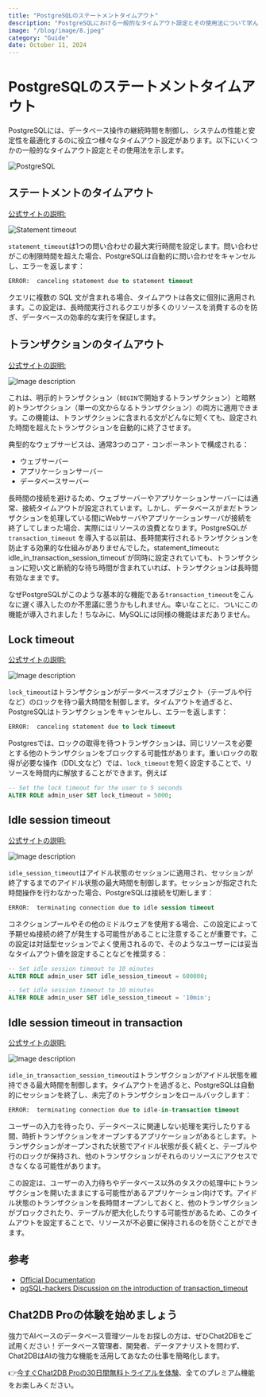```yaml
---
title: "PostgreSQLのステートメントタイムアウト"
description: "PostgreSQLにおける一般的なタイムアウト設定とその使用法について学んでください。"
image: "/blog/image/8.jpeg"
category: "Guide"
date: October 11, 2024
---
```


# PostgreSQLのステートメントタイムアウト

PostgreSQLには、データベース操作の継続時間を制御し、システムの性能と安定性を最適化するのに役立つ様々なタイムアウト設定があります。以下にいくつかの一般的なタイムアウト設定とその使用法を示します。

![PostgreSQL](/image/blog/timeout/1.png)

## ステートメントのタイムアウト

[公式サイトの説明:](https://www.postgresql.org/docs/current/runtime-config-client.html#GUC-STATEMENT-TIMEOUT)

![Statement timeout](/image/blog/timeout/2.png)

`statement_timeout`は1つの問い合わせの最大実行時間を設定します。問い合わせがこの制限時間を超えた場合、PostgreSQLは自動的に問い合わせをキャンセルし、エラーを返します：

```sql
ERROR:  canceling statement due to statement timeout
```

クエリに複数の SQL 文が含まれる場合、タイムアウトは各文に個別に適用されます。この設定は、長時間実行されるクエリが多くのリソースを消費するのを防ぎ、データベースの効率的な実行を保証します。

## トランザクションのタイムアウト

[公式サイトの説明:](https://www.postgresql.org/docs/current/runtime-config-client.html#GUC-TRANSACTION-TIMEOUT)

![Image description](/image/blog/timeout/3.png)

これは、明示的トランザクション（`BEGIN`で開始するトランザクション）と暗黙的トランザクション（単一の文からなるトランザクション）の両方に適用できます。この機能は、トランザクションに含まれる文がどんなに短くても、設定された時間を超えたトランザクションを自動的に終了させます。

典型的なウェブサービスは、通常3つのコア・コンポーネントで構成される：

- ウェブサーバー
- アプリケーションサーバー
- データベースサーバー

長時間の接続を避けるため、ウェブサーバーやアプリケーションサーバーには通常、接続タイムアウトが設定されています。しかし、データベースがまだトランザクションを処理している間にWebサーバやアプリケーションサーバが接続を終了してしまった場合、実際にはリソースの浪費となります。PostgreSQLが `transaction_timeout` を導入する以前は、長時間実行されるトランザクションを防止する効果的な仕組みがありませんでした。statement_timeout`と`idle_in_transaction_session_timeout`が同時に設定されていても、トランザクションに短い文と断続的な待ち時間が含まれていれば、トランザクションは長時間有効なままです。

なぜPostgreSQLがこのような基本的な機能である`transaction_timeout`をこんなに遅く導入したのか不思議に思うかもしれません。幸いなことに、ついにこの機能が導入されました！ちなみに、MySQLには同様の機能はまだありません。

## Lock timeout 

[公式サイトの説明:](https://www.postgresql.org/docs/current/runtime-config-client.html#GUC-LOCK-TIMEOUT)

![Image description](/image/blog/timeout/4.png)

`lock_timeout`はトランザクションがデータベースオブジェクト（テーブルや行など）のロックを待つ最大時間を制御します。タイムアウトを過ぎると、PostgreSQLはトランザクションをキャンセルし、エラーを返します：

```sql
ERROR:  canceling statement due to lock timeout
```

Postgresでは、ロックの取得を待つトランザクションは、同じリソースを必要とする他のトランザクションをブロックする可能性があります。重いロックの取得が必要な操作（DDL文など）では、`lock_timeout`を短く設定することで、リソースを時間内に解放することができます。例えば

```SQL
-- Set the lock timeout for the user to 5 seconds
ALTER ROLE admin_user SET lock_timeout = 5000; 
```

## Idle session timeout 

[公式サイトの説明:](https://www.postgresql.org/docs/current/runtime-config-client.html#GUC-IDLE-SESSION-TIMEOUT)

![Image description](/image/blog/timeout/5.png)

`idle_session_timeout`はアイドル状態のセッションに適用され、セッションが終了するまでのアイドル状態の最大時間を制御します。セッションが指定された時間操作を行わなかった場合、PostgreSQLは接続を切断します：

```sql
ERROR:  terminating connection due to idle session timeout
```

コネクションプールやその他のミドルウェアを使用する場合、この設定によって予期せぬ接続の終了が発生する可能性があることに注意することが重要です。この設定は対話型セッションでよく使用されるので、そのようなユーザーには妥当なタイムアウト値を設定することなどを推奨する：

```SQL
-- Set idle session timeout to 10 minutes
ALTER ROLE admin_user SET idle_session_timeout = 600000;

-- Set idle session timeout to 10 minutes
ALTER ROLE admin_user SET idle_session_timeout = '10min'; 
```

## Idle session timeout in transaction 

[公式サイトの説明:](https://www.postgresql.org/docs/current/runtime-config-client.html#GUC-IDLE-IN-TRANSACTION-SESSION-TIMEOUT)

![Image description](/image/blog/timeout/6.png)

`idle_in_transaction_session_timeout`はトランザクションがアイドル状態を維持できる最大時間を制御します。タイムアウトを過ぎると、PostgreSQLは自動的にセッションを終了し、未完了のトランザクションをロールバックします：

```sql
ERROR:  terminating connection due to idle-in-transaction timeout
```

ユーザーの入力を待ったり、データベースに関連しない処理を実行したりする間、時折トランザクションをオープンするアプリケーションがあるとします。トランザクションがオープンされた状態でアイドル状態が長く続くと、テーブルや行のロックが保持され、他のトランザクションがそれらのリソースにアクセスできなくなる可能性があります。

この設定は、ユーザーの入力待ちやデータベース以外のタスクの処理中にトランザクションを開いたままにする可能性があるアプリケーション向けです。アイドル状態のトランザクションを長時間オープンしておくと、他のトランザクションがブロックされたり、テーブルが肥大化したりする可能性があるため、このタイムアウトを設定することで、リソースが不必要に保持されるのを防ぐことができます。

## 参考

- [Official Documentation](https://www.postgresql.org/docs/current/runtime-config-client.html)
- [pgSQL-hackers Discussion on the introduction of transaction_timeout](https://www.postgresql.org/message-id/flat/f508267d1ba8f0bfd7b93181d10511dc@oss.nttdata.com#2506da45ff92aaea65c30996fbf19c85)

## Chat2DB Proの体験を始めましょう

強力でAIベースのデータベース管理ツールをお探しの方は、ぜひChat2DBをご試用ください！データベース管理者、開発者、データアナリストを問わず、Chat2DBはAIの強力な機能を活用してあなたの仕事を簡略化します。

👉[今すぐChat2DB Proの30日間無料トライアルを体験](https://chat2db.ai/pricing)、全てのプレミアム機能をお楽しみください。
